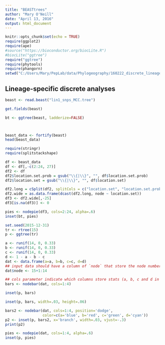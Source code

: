 ```yaml
---
title: "BEASTtrees"
author: "Mary O'Neill"
date: "April 13, 2016"
output: html_document
---
```


```r
knitr::opts_chunk$set(echo = TRUE)
require(ggplot2)
require(ape)
#source("https://bioconductor.org/biocLite.R")
#biocLite("ggtree")
require("ggtree")
require(phytools)
require(phangorn)
setwd("C:/Users/Mary/PepLab/data/Phylogeography/160222_discrete_lineageSpecific/final/")
```

## Lineage-specific discrete analyses


```r
beast <- read.beast("lin1_snps_MCC.tree")

get.fields(beast)

bt <- ggtree(beast, ladderize=FALSE) 



beast_data <- fortify(beast)
head(beast_data)

require(stringr)
require(splitstackshape)

df <- beast_data
df <- df[,-c(2:24, 27)]
df2 <- df
df2$location.set.prob = gsub("\\{|\\}", "", df$location.set.prob)
df2$location.set = gsub("\\{|\\}", "", df$location.set)

df2.long = cSplit(df2, splitCols = c("location.set", "location.set.prob"), sep = c(",", ","), direction = "long")
df2.wide = as.data.frame(dcast(df2.long, node ~ location.set))
df3 <- df2.wide[,-25]
df3[is.na(df3)] <- 0

pies <- nodepie(df3, cols=2:24, alpha=.6)
inset(bt, pies)

```

```r

set.seed(2015-12-31)
tr <- rtree(15)
p <- ggtree(tr)

a <- runif(14, 0, 0.33)
b <- runif(14, 0, 0.33)
c <- runif(14, 0, 0.33)
d <- 1 - a - b - c
dat <- data.frame(a=a, b=b, c=c, d=d)
## input data should have a column of `node` that store the node number
dat$node <- 15+1:14

## cols parameter indicate which columns store stats (a, b, c and d in this example)
bars <- nodebar(dat, cols=1:4)

inset(p, bars)

inset(p, bars, width=.03, height=.06)

bars2 <- nodebar(dat, cols=1:4, position='dodge',
                 color=c(a='blue', b='red', c='green', d='cyan'))
p2 <- inset(p, bars2, x='branch', width=.03, vjust=-.3)
print(p2)

pies <- nodepie(dat, cols=1:4, alpha=.6)
inset(p, pies)




```

